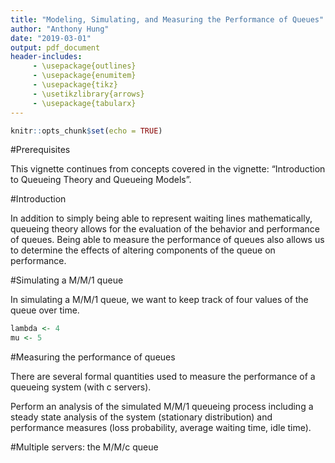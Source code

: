 ```yaml
---
title: "Modeling, Simulating, and Measuring the Performance of Queues"
author: "Anthony Hung"
date: "2019-03-01"
output: pdf_document
header-includes:
     - \usepackage{outlines}
     - \usepackage{enumitem}
     - \usepackage{tikz}
     - \usetikzlibrary{arrows}
     - \usepackage{tabularx}
---
```


```r
knitr::opts_chunk$set(echo = TRUE)
```

#Prerequisites

This vignette continues from concepts covered in the vignette: "Introduction to Queueing Theory and Queueing Models".

#Introduction

In addition to simply being able to represent waiting lines mathematically, queueing theory allows for the evaluation of the behavior and performance of queues. Being able to measure the performance of queues also allows us to determine the effects of altering components of the queue on performance.

#Simulating a M/M/1 queue

In simulating a M/M/1 queue, we want to keep track of four values of the queue over time. 

\begin{outline}[enumerate]
   \1 Arrival times of customers
   \1 Departure times of customers
   \1 The number of customers in the system at the moment of arrivals or departures
   \1 The service time of each customer
\end{outline}

```r
lambda <- 4
mu <- 5
```


#Measuring the performance of queues

There are several formal quantities used to measure the performance of a queueing system (with c servers).

\begin{outline}[enumerate]
   \1 $p_j$ := The stationary probability that there are j customers in the system
   \1 $a$ := Offered load. The mean number of requests per service time.
   \1 $\rho$ := Traffic intensity. Offered load per server ($a/c$).
   \1 $a'$ := Carried load. Mean number of busy servers.
   \1 $\rho'$ := Server occupancy. Carried load per server ($a'/c$).
   \1 $W_s$ := Mean length of time between a customer's arrival and the customer's departure from the system.
   \1 $W_q$ := Mean length of time between a customer's arrival and when the customer's service starts.
   \1 $L_s$ := Mean number of customers in the system, including those in the buffer and at servers.
   \1 $L_q$ := Mean number of customers waiting in the buffer.
\end{outline}

Perform an analysis of the simulated M/M/1 queueing process including a steady state analysis of the system (stationary distribution) and performance measures (loss probability, average waiting time, idle time).

#Multiple servers: the M/M/c queue